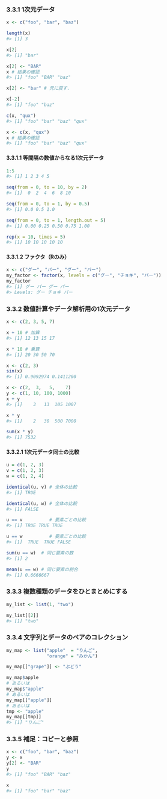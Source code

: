 ### 3.3.1 1次元データ

```r
x <- c("foo", "bar", "baz")
```

```r
length(x)
#> [1] 3
```

```r
x[2]
#> [1] "bar"
```

```r
x[2] <- "BAR"
x # 結果の確認
#> [1] "foo" "BAR" "baz"

x[2] <- "bar" # 元に戻す．
```

```r
x[-2]
#> [1] "foo" "baz"
```

```r
c(x, "qux")
#> [1] "foo" "bar" "baz" "qux"
```

```r
x <- c(x, "qux")
x # 結果の確認
#> [1] "foo" "bar" "baz" "qux"
```

#### 3.3.1.1 等間隔の数値からなる1次元データ

```r
1:5
#> [1] 1 2 3 4 5
```

```r
seq(from = 0, to = 10, by = 2)
#> [1]  0  2  4  6  8 10
```

```r
seq(from = 0, to = 1, by = 0.5)
#> [1] 0.0 0.5 1.0
```

```r
seq(from = 0, to = 1, length.out = 5)
#> [1] 0.00 0.25 0.50 0.75 1.00
```

```r
rep(x = 10, times = 5)
#> [1] 10 10 10 10 10
```

#### 3.3.1.2 ファクタ（Rのみ）

```r
x <- c("グー", "パー", "グー", "パー")
my_factor <- factor(x, levels = c("グー", "チョキ", "パー"))
my_factor
#> [1] グー パー グー パー
#> Levels: グー チョキ パー
```

### 3.3.2 数値計算やデータ解析用の1次元データ

```r
x <- c(2, 3, 5, 7)

x + 10 # 加算
#> [1] 12 13 15 17

x * 10 # 乗算
#> [1] 20 30 50 70
```

```r
x <- c(2, 3)
sin(x)
#> [1] 0.9092974 0.1411200
```

```r
x <- c(2,  3,   5,    7)
y <- c(1, 10, 100, 1000)
x + y
#> [1]    3   13  105 1007

x * y
#> [1]    2   30  500 7000
```

```r
sum(x * y)
#> [1] 7532
```

#### 3.3.2.1 1次元データ同士の比較

```r
u = c(1, 2, 3)
v = c(1, 2, 3)
w = c(1, 2, 4)

identical(u, v) # 全体の比較
#> [1] TRUE

identical(u, w) # 全体の比較
#> [1] FALSE

u == v          # 要素ごとの比較
#> [1] TRUE TRUE TRUE

u == w          # 要素ごとの比較
#> [1]  TRUE  TRUE FALSE
```

```r
sum(u == w)  # 同じ要素の数
#> [1] 2

mean(u == w) # 同じ要素の割合
#> [1] 0.6666667
```

### 3.3.3 複数種類のデータをひとまとめにする

```r
my_list <- list(1, "two")
```

```r
my_list[[2]]
#> [1] "two"
```

### 3.3.4 文字列とデータのペアのコレクション

```r
my_map <- list("apple"  = "りんご",
               "orange" = "みかん")
```

```r
my_map[["grape"]] <- "ぶどう"
```

```r
my_map$apple
# あるいは
my_map$"apple"
# あるいは
my_map[["apple"]]
# あるいは
tmp <- "apple"
my_map[[tmp]]
#> [1] "りんご"
```

### 3.3.5 補足：コピーと参照

```r
x <- c("foo", "bar", "baz")
y <- x
y[2] <- "BAR"
y
#> [1] "foo" "BAR" "baz"

x
#> [1] "foo" "bar" "baz"
```

